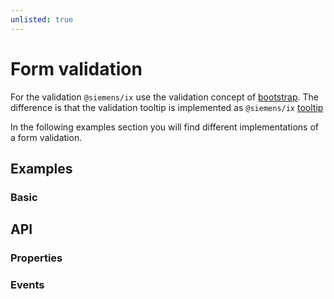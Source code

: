 ```yaml
---
unlisted: true
---
```




# Form validation

For the validation `@siemens/ix` use the validation concept of [bootstrap](https://getbootstrap.com/docs/5.2/forms/validation/).
The difference is that the validation tooltip is implemented as `@siemens/ix` [tooltip](#properties-tooltip)

In the following examples section you will find different implementations of a form validation.

## Examples

### Basic

<Playground
  name="validation"
  height="20rem"
/>

## API

### Properties

<Props />

### Events

<Events />
